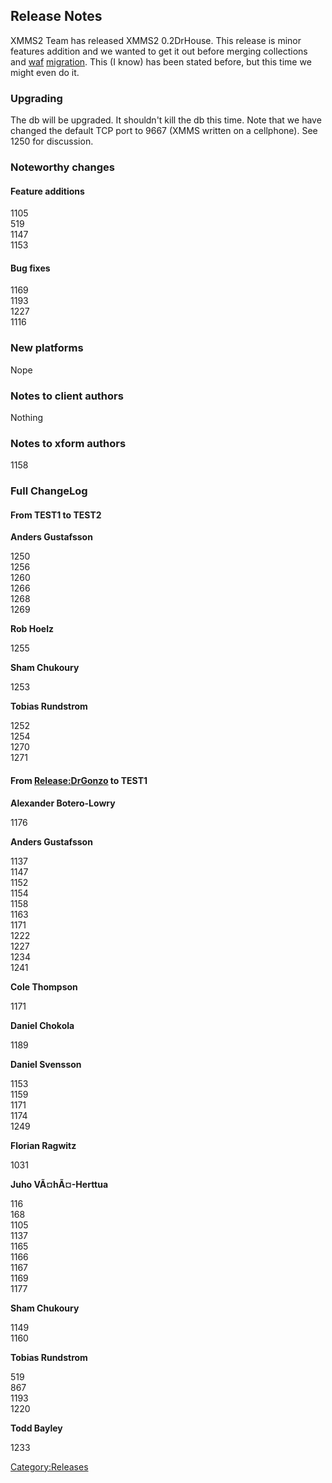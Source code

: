 == Release Notes ==

XMMS2 Team has released XMMS2 0.2DrHouse. This release is minor features addition and we wanted to get it out before merging collections and [http://code.google.com/p/waf/ waf] [http://git.xmms.se/?p=xmms2-danderson.git;a=summary migration]. This (I know) has been stated before, but this time we might even do it.

=== Upgrading ===

The db will be upgraded. It shouldn't kill the db this time. Note that we have changed the default TCP port to 9667 (XMMS written on a cellphone). See <mantis>1250</mantis> for discussion.

=== Noteworthy changes ===

==== Feature additions ====

;<mantis>1105</mantis>
;<mantis>519</mantis>
;<mantis>1147</mantis>
;<mantis>1153</mantis>

==== Bug fixes ====

;<mantis>1169</mantis>
;<mantis>1193</mantis>
;<mantis>1227</mantis>
;<mantis>1116</mantis>

=== New platforms ===

Nope

=== Notes to client authors ===

Nothing

=== Notes to xform authors ===

;<mantis>1158</mantis>

=== Full ChangeLog ===

==== From TEST1 to TEST2 ====
'''Anders Gustafsson'''
;<mantis>1250</mantis>
;<mantis>1256</mantis>
;<mantis>1260</mantis>
;<mantis>1266</mantis>
;<mantis>1268</mantis>
;<mantis>1269</mantis>
'''Rob Hoelz'''
;<mantis>1255</mantis>
'''Sham Chukoury'''
;<mantis>1253</mantis>
'''Tobias Rundstrom'''
;<mantis>1252</mantis>
;<mantis>1254</mantis>
;<mantis>1270</mantis>
;<mantis>1271</mantis>


==== From [[Release:DrGonzo]] to TEST1 ====
'''Alexander Botero-Lowry'''
;<mantis>1176</mantis>
'''Anders Gustafsson'''
;<mantis>1137</mantis>
;<mantis>1147</mantis>
;<mantis>1152</mantis>
;<mantis>1154</mantis>
;<mantis>1158</mantis>
;<mantis>1163</mantis>
;<mantis>1171</mantis>
;<mantis>1222</mantis>
;<mantis>1227</mantis>
;<mantis>1234</mantis>
;<mantis>1241</mantis>
'''Cole Thompson'''
;<mantis>1171</mantis>
'''Daniel Chokola'''
;<mantis>1189</mantis>
'''Daniel Svensson'''
;<mantis>1153</mantis>
;<mantis>1159</mantis>
;<mantis>1171</mantis>
;<mantis>1174</mantis>
;<mantis>1249</mantis>
'''Florian Ragwitz'''
;<mantis>1031</mantis>
'''Juho VÃ¤hÃ¤-Herttua'''
;<mantis>116</mantis>
;<mantis>168</mantis>
;<mantis>1105</mantis>
;<mantis>1137</mantis>
;<mantis>1165</mantis>
;<mantis>1166</mantis>
;<mantis>1167</mantis>
;<mantis>1169</mantis>
;<mantis>1177</mantis>
'''Sham Chukoury'''
;<mantis>1149</mantis>
;<mantis>1160</mantis>
'''Tobias Rundstrom'''
;<mantis>519</mantis>
;<mantis>867</mantis>
;<mantis>1193</mantis>
;<mantis>1220</mantis>
'''Todd Bayley'''
;<mantis>1233</mantis>


[[Category:Releases]]